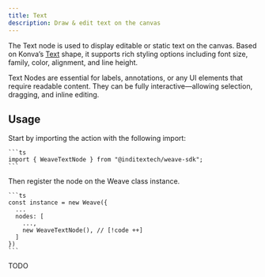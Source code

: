 ```yaml
---
title: Text
description: Draw & edit text on the canvas
---
```



The Text node is used to display editable or static text on the canvas. Based on
Konva’s [Text](https://konvajs.org/api/Konva.Text.html) shape, it supports rich styling
options including font size, family, color, alignment, and line height.

Text Nodes are essential for labels, annotations, or any UI elements that require
readable content. They can be fully interactive—allowing selection, dragging, and
inline editing.

## Usage

<Accordions>
  <Accordion title="1. Import the node" id="import-node">
    Start by importing the action with the following import:

    ```ts
    import { WeaveTextNode } from "@inditextech/weave-sdk";
    ```

  </Accordion>
  <Accordion title="2. Register the node" id="register-node">
    Then register the node on the Weave class instance.

    ```ts
    const instance = new Weave({
      ...
      nodes: [
        ...,
        new WeaveTextNode(), // [!code ++]
      ]
    })
    ```

  </Accordion>
  <Accordion title="3. Use the node" id="use-the-node">
    TODO

  </Accordion>
</Accordions>
